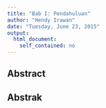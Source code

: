 ```yaml
---
title: "Bab I: Pendahuluan"
author: "Hendy Irawan"
date: "Tuesday, June 23, 2015"
output:
  html_document:
    self_contained: no
---
```


## Abstract

## Abstrak

